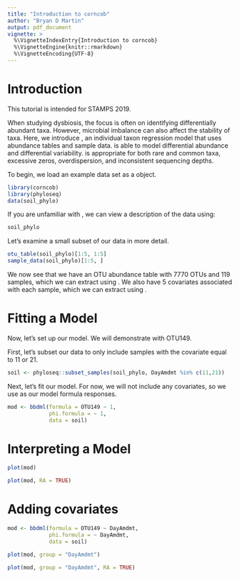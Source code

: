 ```yaml
---
title: "Introduction to corncob"
author: "Bryan D Martin"
output: pdf_document
vignette: >
  %\VignetteIndexEntry{Introduction to corncob}
  %\VignetteEngine{knitr::rmarkdown}
  %\VignetteEncoding{UTF-8}
---
```


# Introduction

This tutorial is intended for STAMPS 2019.

When studying dysbiosis, the focus is often on identifying differentially abundant taxa. However, microbial imbalance can also affect the stability of taxa. Here, we introduce \texttt{corncob}, an individual taxon regression model that uses abundance tables and sample data. \texttt{corncob} is able to model differential abundance and differential variability. \texttt{corncob} is appropriate for both rare and common taxa, excessive zeros, overdispersion, and inconsistent sequencing depths.

To begin, we load an example data set as a \texttt{phyloseq} object.

```r
library(corncob)
library(phyloseq)
data(soil_phylo)
```

If you are unfamiliar with \texttt{phyloseq}, we can view a description of the data using:

```r
soil_phylo
```

Let's examine a small subset of our data in more detail.
```r
otu_table(soil_phylo)[1:5, 1:5]
sample_data(soil_phylo)[1:5, ]
```

We now see that we have an OTU abundance table with 7770 OTUs and 119 samples, which we can extract using \texttt{otu\_table()}. We also have 5 covariates associated with each sample, which we can extract using \texttt{sample\_data()}.

# Fitting a Model

Now, let's set up our model. We will demonstrate with OTU149.

First, let's subset our data to only include samples with the \texttt{DayAmdmt} covariate equal to 11 or 21.

```r
soil <- phyloseq::subset_samples(soil_phylo, DayAmdmt %in% c(11,21))
```

Next, let's fit our model. For now, we will not include any covariates, so we use \texttt{~ 1} as our model formula responses.

```r
mod <- bbdml(formula = OTU149 ~ 1,
             phi.formula = ~ 1,
             data = soil)
```

# Interpreting a Model

```r
plot(mod)
```

```r
plot(mod, RA = TRUE)
```

# Adding covariates

```r
mod <- bbdml(formula = OTU149 ~ DayAmdmt,
             phi.formula = ~ DayAmdmt,
             data = soil)
```

```r
plot(mod, group = "DayAmdmt")
```

```r
plot(mod, group = "DayAmdmt", RA = TRUE)
```
